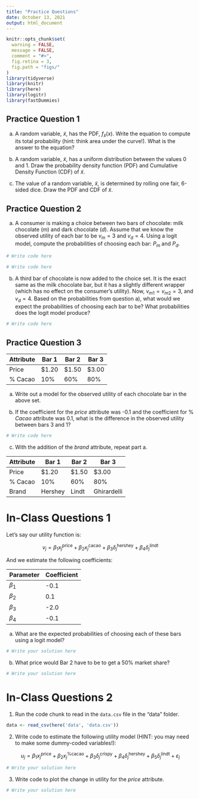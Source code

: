 ```yaml
---
title: "Practice Questions"
date: October 13, 2021
output: html_document
---
```


```r
knitr::opts_chunk$set(
  warning = FALSE,
  message = FALSE,
  comment = "#>",
  fig.retina = 3,
  fig.path = "figs/"
)
library(tidyverse)
library(knitr)
library(here)
library(logitr)
library(fastDummies)
```



## Practice Question 1

a) A random variable, $\tilde{x}$, has the PDF, $f_{\tilde{x}}(x)$. Write the equation to compute its total probability (hint: think area under the curve!). What is the answer to the equation?

b) A random variable, $\tilde{x}$, has a uniform distribution between the values 0 and 1. Draw the probability density function (PDF) and Cumulative Density Function (CDF) of $\tilde{x}$.

c) The value of a random variable, $\tilde{x}$, is determined by rolling one fair, 6-sided dice. Draw the PDF and CDF of $\tilde{x}$.



## Practice Question 2

a) A consumer is making a choice between two bars of chocolate: milk chocolate $(m)$ and dark chocolate $(d)$. Assume that we know the observed utility of each bar to be $v_m = 3$ and $v_d = 4$. Using a logit model, compute the probabilities of choosing each bar: $P_m$ and $P_d$.

```r
# Write code here
```

```r
# Write code here
```

b) A third bar of chocolate is now added to the choice set. It is the exact same as the milk chocolate bar, but it has a slightly different wrapper (which has no effect on the consumer's utility). Now,  $v_{m1} = v_{m2} = 3$, and $v_d = 4$. Based on the probabilities from question a), what would we expect the probabilities of choosing each bar to be? What probabilities does the logit model produce?

```r
# Write code here
```



## Practice Question 3

|Attribute |Bar 1 |Bar 2 |Bar 3 |
|----------|------|------|------|
|Price     |$1.20 |$1.50 |$3.00 |
|% Cacao   |10%   |60%   |80%   |

a) Write out a model for the observed utility of each chocolate bar in the above set.

b) If the coefficient for the _price_ attribute was -0.1 and the coefficient for % _Cacao_ attribute was 0.1, what is the difference in the observed utility between bars 3 and 1?

```r
# Write code here
```

c) With the addition of the _brand_ attribute, repeat part a.

|Attribute |Bar 1   |Bar 2 |Bar 3       |
|----------|--------|------|------------|
|Price     |$1.20   |$1.50 |$3.00       |
|% Cacao   |10%     |60%   |80%         |
|Brand     |Hershey |Lindt |Ghirardelli |




# In-Class Questions 1

Let's say our utility function is:

$$v_j = \beta_1 x_j^{\mathrm{price}} + \beta_2 x_j^{\mathrm{cacao}} + \beta_3 \delta_j^{\mathrm{hershey}} + \beta_4 \delta_j^{\mathrm{lindt}}$$

And we estimate the following coefficients:

Parameter | Coefficient
----------|-----------
$\beta_1$ | -0.1
$\beta_2$ | 0.1
$\beta_3$ | -2.0
$\beta_4$ | -0.1

a) What are the expected probabilities of choosing each of these bars using a logit model?

```r
# Write your solution here
```

b) What price would Bar 2 have to be to get a 50% market share?

```r
# Write your solution here
```








# In-Class Questions 2

1. Run the code chunk to read in the `data.csv` file in the "data" folder.

```r
data <- read_csv(here('data', 'data.csv'))
```

2. Write code to estimate the following utility model (HINT: you may need to make some dummy-coded variables!):

$$u_j = \beta_1 x_j^{\mathrm{price}} + \beta_2 x_j^{\mathrm{\%cacao}} + \beta_3 \delta_j^{\mathrm{crispy}} + \beta_4 \delta_j^{\mathrm{hershey}} + \beta_5 \delta_j^{\mathrm{lindt}} + \varepsilon_j$$

```r
# Write your solution here
```

3. Write code to plot the change in utility for the _price_ attribute.

```r
# Write your solution here
```
